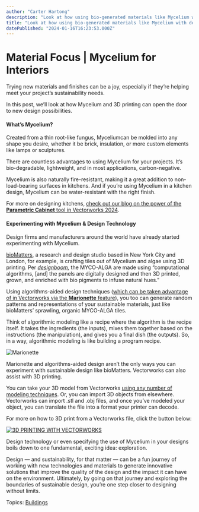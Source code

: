 ```yaml
---
author: "Carter Hartong"
description: "Look at how using bio-generated materials like Mycelium with design technologies like 3D printing and algorithms-aided design can boost sustainability."
title: "Look at how using bio-generated materials like Mycelium with design technologies like 3D printing and algorithms-aided design can boost sustainability." 
datePublished: "2024-01-16T16:23:53.000Z"
---
```

# Material Focus | Mycelium for Interiors

Trying new materials and finishes can be a joy, especially if they’re helping meet your project’s sustainability needs.

In this post, we’ll look at how Mycelium and 3D printing can open the door to new design possibilities.

#### What’s Mycelium?

Created from a thin root-like fungus, Myceliumcan be molded into any shape you desire, whether it be brick, insulation, or more custom elements like lamps or sculptures.

There are countless advantages to using Mycelium for your projects. It’s bio-degradable, lightweight, and in most applications, carbon-negative.

Mycelium is also naturally fire-resistant, making it a great addition to non-load-bearing surfaces in kitchens. And if you’re using Mycelium in a kitchen design, Mycelium can be water-resistant with the right finish.

For more on designing kitchens, [check out our blog on the power of the **Parametric Cabinet** tool in Vectorworks 2024](../../../net/vectorworks/blog/endless-combinations-new-parametric-cabinet-tool.html).

#### Experimenting with Mycelium & Design Technology

Design firms and manufacturers around the world have already started experimenting with Mycelium.

[bioMatters](https://www.biomatters.org/), a research and design studio based in New York City and London, for example, is crafting tiles out of Mycelium and algae using 3D printing. Per [_designboom_](https://www.designboom.com/design/biomatters-sustainable-tiling-system-3d-printing-mycelium-algae-myco-alga-11-06-2023/)_,_ the MYCO-ALGA are made using “computational algorithms, \[and\] the panels are digitally designed and then 3D printed, grown, and enriched with bio pigments to infuse natural hues.”

Using algorithms-aided design techniques ([which can be taken advantage of in Vectorworks via the **Marionette** feature](../../../net/vectorworks/blog/what-is-marionette-a-look-at-vectorworks-algorithmic-modeling-tool.html)), you too can generate random patterns and representations of your sustainable materials, just like bioMatters’ sprawling, organic MYCO-ALGA tiles.

Think of algorithmic modeling like a recipe where the algorithm is the recipe itself. It takes the ingredients (the inputs), mixes them together based on the instructions (the manipulation), and gives you a final dish (the outputs). So, in a way, algorithmic modeling is like building a program recipe.

![Marionette](https://blog.vectorworks.net/hs-fs/hubfs/Blog%20Images/160122_Graphical%20Scripting%20in%20Marionette/Marionette.png?width=700&height=347&name=Marionette.png)

Marionette and algorithms-aided design aren’t the only ways you can experiment with sustainable design like bioMatters. Vectorworks can also assist with 3D printing.

You can take your 3D model from Vectorworks [using any number of modeling techniques](https://university.vectorworks.net/course/index.php?mycourses=0&tagfilter%5Bcategory%5D=38&tagfilter%5Btype%5D=0&tagfilter%5Bdifficulty%5D=0&categorysort=default&mycourses=0&search=). Or, you can import 3D objects from elsewhere. Vectorworks can import .stl and .obj files, and once you’ve modeled your object, you can translate the file into a format your printer can decode. 

For more on how to 3D print from a Vectorworks file, click the button below:

[![3D PRINTING WITH VECTORWORKS](https://no-cache.hubspot.com/cta/default/3018241/c9fd70d6-8f0b-4cd2-8725-aac1a25a7593.png)](https://cta-redirect.hubspot.com/cta/redirect/3018241/c9fd70d6-8f0b-4cd2-8725-aac1a25a7593) 

Design technology or even specifying the use of Mycelium in your designs boils down to one fundamental, exciting idea: exploration.

Design — and sustainability, for that matter — can be a fun journey of working with new technologies and materials to generate innovative solutions that improve the quality of the design and the impact it can have on the environment. Ultimately, by going on that journey and exploring the boundaries of sustainable design, you’re one step closer to designing without limits.

 Topics: [Buildings](https://blog.vectorworks.net/topic/buildings) 

 